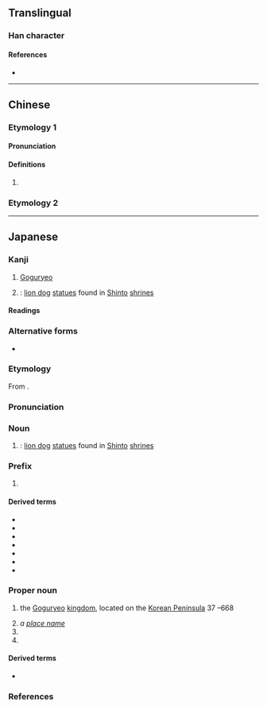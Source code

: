 {{character info}}
==Translingual==

===Han character===
{{Han char|rn=94|rad=犬|as=05|sn=8|four=|canj=KHHA|ids=⿰犭白}}

====References====
* {{Han ref|kx=0709.160|dkj=20349|dj=1122.040|hdz=21340.130|uh=72DB|ud=29403}}

----

==Chinese==

===Etymology 1===
{{zh-forms}}

====Pronunciation====
{{zh-pron
|m=pò
|cat=
}}

====Definitions====
{{zh-hanzi}}

# {{rfdef|zh}}

===Etymology 2===
{{zh-see|貊|v}}

----

==Japanese==

===Kanji===
{{ja-kanji|grade=|rs=犬05}}

# [[Goguryeo]]
# {{short for|ja|狛犬|tr=komainu|nodot=1}}: [[lion dog]] [[statue]]s found in [[Shinto]] [[shrine]]s

====Readings====
{{ja-readings
|goon=はく
|kanon=はく
|kun=こま-
}}

===Alternative forms===
{{ja-kanjitab|こま|yomi=k}}
* {{s|something originally imported from Korea, Goguryeo}} {{ja-l|高麗}}

===Etymology===
From {{m|ja|高麗|tr=Koma||[[Goguryeo]]}}.

===Pronunciation===
{{ja-pron|y=k|こま|acc=1|acc_ref=DJR}}

===Noun===
{{ja-noun|こま}}

# {{short for|ja|狛犬|tr=komainu|nodot=1|sort=こま}}: [[lion dog]] [[statue]]s found in [[Shinto]] [[shrine]]s

===Prefix===
{{ja-pos|prefix|こま}}

# {{n-g|indicates something that was originally imported via the Korean Peninsula}}

====Derived terms====
{{der-top}}
* {{ja-r|狛犬|こまいぬ}}
* {{ja-r|狛%江|^こま%え}}
* {{ja-r|狛楽|こまがく}}
* {{ja-r|狛%剣|こま%-つるぎ}}
* {{ja-r|狛%錦|こま%-にしき}}
* {{ja-r|狛笛|こまぶえ}}
* {{ja-r|狛鉾|こまぼこ}}
{{der-bottom}}

===Proper noun===
{{ja-pos|proper|こま}}

# {{lb|ja|sort=こま|historical}} the [[Goguryeo]] [[kingdom]], located on the [[Korean Peninsula]] 37 {{BCE}}–668 {{CE}}
# ''a [[place name]]''
# {{given name|ja|female|A=a|sort=こま}}
# {{surname|ja|A=a|nodot=1|sort=こま}}

====Derived terms====
* {{ja-r|独楽|こま}}

===References===
<references/>
